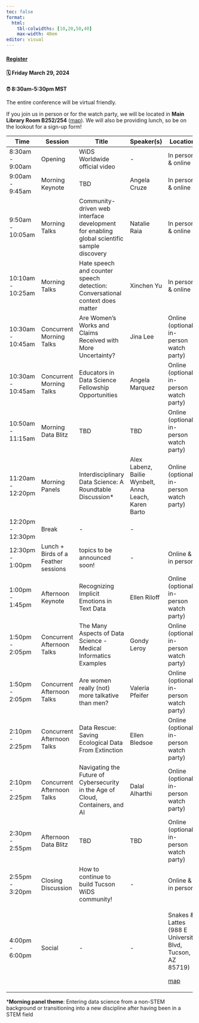 ```yaml
---
toc: false
format: 
  html: 
    tbl-colwidths: [10,20,50,40]
    max-width: 40em
editor: visual
---
```


::: callout-important
#### [Register](https://forms.gle/ttzf3MyogJuCNAeD9){target="_blank"}

#### 🗓 Friday March 29, 2024

#### ⏰ 8:30am-5:30pm MST
:::

The entire conference will be virtual friendly.

If you join us in person or for the watch party, we will be located in **Main Library Room B252/254** ([map](https://lib.arizona.edu/sites/default/files/main-floor2.pdf)). We will also be providing lunch, so be on the lookout for a sign-up form!

+--------------------+-------------------------------------+--------------------------------------------------------------------------------------------+------------------------------------------------------+-----------------------------------------------------------+
| Time               | Session                             | Title                                                                                      | Speaker(s)                                           | Location                                                  |
+====================+=====================================+============================================================================================+======================================================+===========================================================+
| 8:30am - 9:00am    | Opening                             | WiDS Worldwide official video                                                              | \-                                                   | In person & online                                        |
+--------------------+-------------------------------------+--------------------------------------------------------------------------------------------+------------------------------------------------------+-----------------------------------------------------------+
| 9:00am - 9:45am    | Morning Keynote                     | TBD                                                                                        | Angela Cruze                                         | In person & online                                        |
+--------------------+-------------------------------------+--------------------------------------------------------------------------------------------+------------------------------------------------------+-----------------------------------------------------------+
| 9:50am - 10:05am   | Morning Talks                       | Community-driven web interface development for enabling global scientific sample discovery | Natalie Raia                                         | In person & online                                        |
+--------------------+-------------------------------------+--------------------------------------------------------------------------------------------+------------------------------------------------------+-----------------------------------------------------------+
| 10:10am - 10:25am  | Morning Talks                       | Hate speech and counter speech detection: Conversational context does matter               | Xinchen Yu                                           | In person & online                                        |
+--------------------+-------------------------------------+--------------------------------------------------------------------------------------------+------------------------------------------------------+-----------------------------------------------------------+
| 10:30am - 10:45am  | Concurrent Morning Talks            | Are Women’s Works and Claims Received with More Uncertainty?                               | Jina Lee                                             | Online (optional in-person watch party)                   |
+--------------------+-------------------------------------+--------------------------------------------------------------------------------------------+------------------------------------------------------+-----------------------------------------------------------+
| 10:30am - 10:45am  | Concurrent Morning Talks            | Educators in Data Science Fellowship Opportunities                                         | Angela Marquez                                       | Online (optional in-person watch party)                   |
+--------------------+-------------------------------------+--------------------------------------------------------------------------------------------+------------------------------------------------------+-----------------------------------------------------------+
| 10:50am - 11:15am  | Morning Data Blitz                  | TBD                                                                                        | TBD                                                  | Online (optional in-person watch party)                   |
+--------------------+-------------------------------------+--------------------------------------------------------------------------------------------+------------------------------------------------------+-----------------------------------------------------------+
| 11:20am - 12:20pm  | Morning Panels                      | Interdisciplinary Data Science: A Roundtable Discussion\*                                  | Alex Labenz, Bailie Wynbelt, Anna Leach, Karen Barto | Online (optional in-person watch party)                   |
+--------------------+-------------------------------------+--------------------------------------------------------------------------------------------+------------------------------------------------------+-----------------------------------------------------------+
| 12:20pm - 12:30pm  | Break                               | \-                                                                                         | \-                                                   |                                                           |
+--------------------+-------------------------------------+--------------------------------------------------------------------------------------------+------------------------------------------------------+-----------------------------------------------------------+
| 12:30pm - 1:00pm   | Lunch + Birds of a Feather sessions | topics to be announced soon!                                                               | \-                                                   | Online & in person                                        |
+--------------------+-------------------------------------+--------------------------------------------------------------------------------------------+------------------------------------------------------+-----------------------------------------------------------+
| 1:00pm - 1:45pm    | Afternoon Keynote                   | Recognizing Implicit Emotions in Text Data                                                 | Ellen Riloff                                         | Online (optional in-person watch party)                   |
+--------------------+-------------------------------------+--------------------------------------------------------------------------------------------+------------------------------------------------------+-----------------------------------------------------------+
| 1:50pm - 2:05pm    | Concurrent Afternoon Talks          | The Many Aspects of Data Science - Medical Informatics Examples                            | Gondy Leroy                                          | Online (optional in-person watch party)                   |
+--------------------+-------------------------------------+--------------------------------------------------------------------------------------------+------------------------------------------------------+-----------------------------------------------------------+
| 1:50pm - 2:05pm    | Concurrent Afternoon Talks          | Are women really (not) more talkative than men?                                            | Valeria Pfeifer                                      | Online (optional in-person watch party)                   |
+--------------------+-------------------------------------+--------------------------------------------------------------------------------------------+------------------------------------------------------+-----------------------------------------------------------+
| 2:10pm - 2:25pm    | Concurrent Afternoon Talks          | Data Rescue: Saving Ecological Data From Extinction                                        | Ellen Bledsoe                                        | Online (optional in-person watch party)                   |
+--------------------+-------------------------------------+--------------------------------------------------------------------------------------------+------------------------------------------------------+-----------------------------------------------------------+
| 2:10pm - 2:25pm    | Concurrent Afternoon Talks          | Navigating the Future of Cybersecurity in the Age of Cloud, Containers, and AI             | Dalal Alharthi                                       | Online (optional in-person watch party)                   |
+--------------------+-------------------------------------+--------------------------------------------------------------------------------------------+------------------------------------------------------+-----------------------------------------------------------+
| 2:30pm - 2:55pm    | Afternoon Data Blitz                | TBD                                                                                        | TBD                                                  | Online (optional in-person watch party)                   |
+--------------------+-------------------------------------+--------------------------------------------------------------------------------------------+------------------------------------------------------+-----------------------------------------------------------+
| 2:55pm - 3:20pm    | Closing Discussion                  | How to continue to build Tucson WiDS community!                                            | \-                                                   | Online & in person                                        |
+--------------------+-------------------------------------+--------------------------------------------------------------------------------------------+------------------------------------------------------+-----------------------------------------------------------+
| 4:00pm - 6:00pm    | Social                              | \-                                                                                         | \-                                                   | Snakes & Lattes (988 E University Blvd, Tucson, AZ 85719) |
|                    |                                     |                                                                                            |                                                      |                                                           |
|                    |                                     |                                                                                            |                                                      | [map](https://maps.app.goo.gl/KHQFumtjxDZKTLQ97)          |
+--------------------+-------------------------------------+--------------------------------------------------------------------------------------------+------------------------------------------------------+-----------------------------------------------------------+

\***Morning panel theme**: Entering data science from a non-STEM background or transitioning into a new discipline after having been in a STEM field
